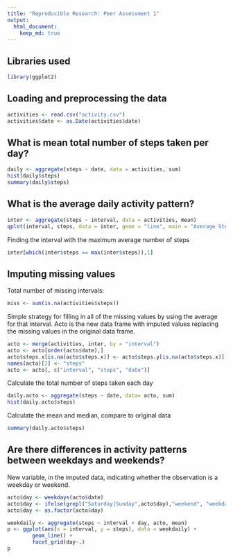 ```yaml
---
title: "Reproducible Research: Peer Assessment 1"
output: 
  html_document:
    keep_md: true
---
```


## Libraries used
```r
library(ggplot2)
```

## Loading and preprocessing the data
```r
activities <- read.csv("activity.csv")
activities$date <- as.Date(activities$date)
```


## What is mean total number of steps taken per day?
```r
daily <- aggregate(steps ~ date, data = activities, sum)
hist(daily$steps)
summary(daily$steps)
```

## What is the average daily activity pattern?

```r
inter <- aggregate(steps ~ interval, data = activities, mean)
qplot(interval, steps, data = inter, geom = "line", main = "Average Steps Per Interval", xlab = "Interval", ylab= "Number of Steps")
```

Finding the interval with the maximum average number of steps
```r
inter[which(inter$steps == max(inter$steps)),1]
```

## Imputing missing values

Total number of missing intervals:
```r
miss <- sum(is.na(activities$steps))
```

Simple strategy for filling in all of the missing values by using the average for that interval.
Acto is the new data frame with imputed values replacing the missing values in the original data frame.

```r
acto <- merge(activities, inter, by = "interval")
acto <- acto[order(acto$date),]
acto$steps.x[is.na(acto$steps.x)] <- acto$steps.y[is.na(acto$steps.x)]
names(acto)[2] <- "steps"
acto <- acto[, c("interval", "steps", "date")]
``` 
Calculate the total number of steps taken each day
```r
daily.acto <- aggregate(steps ~ date, data= acto, sum)
hist(daily.acto$steps)
```

Calculate the mean and median, compare to original data
```r
summary(daily.acto$steps)

```

## Are there differences in activity patterns between weekdays and weekends?

New variable, in the imputed data, indicating whether the observation is a weekday or weekend. 
```r
acto$day <- weekdays(acto$date)
acto$day <- ifelse(grepl("Saturday|Sunday",acto$day),"weekend", "weekday")
acto$day <- as.factor(acto$day)
```

```r
weekdaily <- aggregate(steps ~ interval + day, acto, mean)
p <- ggplot(aes(x = interval, y = steps), data = weekdaily) + 
        geom_line() + 
        facet_grid(day~.)
p
```
